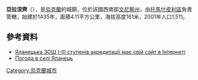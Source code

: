 {{coord|48|22|46|N|28|29|27|E|scale:30000|display=title}}

'''亞拉涅齊'''（{{lang-uk|Яланець}}），是[[烏克蘭|烏克蘭]]的城鎮，位於該國西南部[[文尼察州|文尼察州]]，由[[托馬什皮利區|托馬什皮利區]]負責管轄，始建於1435年，面積4.11平方公里，海拔高度161米，2001年人口1,511。

==參考資料==
* [https://web.archive.org/web/20160304105640/http://testuvannya.com.ua/schoolsite/Vin.Tom.Yalanets.sc/ Яланецька ЗОШ І-ІІІ ступенів акредитації має свій сайт в Інтернеті]
* [http://weather.in.ua/ua/vinnickaja/29551 Погода в селі Яланець] {{Wayback|url=http://weather.in.ua/ua/vinnickaja/29551 |date=20160305075458 }}

{{Ukraine-geo-stub}}
[[Category:烏克蘭城市|Category:烏克蘭城市]]